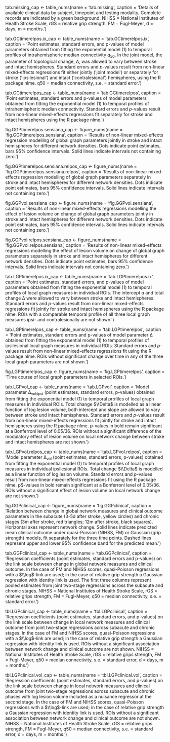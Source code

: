 tab.missing_cap <- table_nums(name = 'tab.missing', caption = 'Details of available clinical data by subject, timepoint and testing modality. Complete records are indicated by a green background. NIHSS = National Institutes of Health Stroke Scale, rGS = relative grip strength, FM = Fugl-Meyer, d = days, m = months.')

tab.GCtimerelpos.ix_cap <- table_nums(name = 'tab.GCtimerelpos.ix', caption = 'Point estimates, standard errors, and p-values of model parameters obtained from fitting the exponential model (1) to temporal profiles of intrahemispheric median connectivity $q_{50}$. In the joint model, the parameter of topological change, Δ, was allowed to vary between stroke and intact hemispheres. Standard errors and $p$-values result from non-linear mixed-effects regressions fit either jointly (\'joint model\') or separately for stroke (\'ipsilesional\') and intact (\'contralesional\') hemispheres, using the R package nlme. q50 = median connectivity, s.e. = standard error.')

tab.GCtimerelpos_cap <- table_nums(name = 'tab.GCtimerelpos', caption = 'Point estimates, standard errors and p-values of model parameters obtained from fitting the exponential model (1) to temporal profiles of intrahemispheric median connectivity. Standard errors and $p$-values result from non-linear mixed-effects regressions fit separately for stroke and intact hemispheres using the R package nlme.')


fig.GGPtimerelpos.sensiana_cap <- figure_nums(name = 'fig.GGPtimerelpos.sensiana', caption = 'Results of non-linear mixed-effects regression modelling of global graph parameters jointly in stroke and intact hemispheres for different network densities. Dots indicate point estimates, bars 95% confidence intervals. Solid lines indicate intervals not containing zero.')

fig.GGPtimerelpos.sensiana.relpos_cap <- figure_nums(name = 'fig.GGPtimerelpos.sensiana.relpos', caption = 'Results of non-linear mixed-effects regression modelling of global graph parameters separately in stroke and intact hemispheres for different network densities. Dots indicate point estimates, bars 95% confidence intervals. Solid lines indicate intervals not containing zero.')

fig.GGPvol.sensiana_cap <- figure_nums(name = 'fig.GGPvol.sensiana', caption = 'Results of non-linear mixed-effects regressions modelling the effect of lesion volume on change of global graph parameters jointly in stroke and intact hemispheres for different network densities. Dots indicate point estimates, bars 95% confidence intervals. Solid lines indicate intervals not containing zero.')

fig.GGPvol.relpos.sensiana_cap <- figure_nums(name = 'fig.GGPvol.relpos.sensiana', caption = 'Results of non-linear mixed-effects regressions modelling the effect of lesion volume on change of global graph parameters separately in stroke and intact hemispheres for different network densities. Dots indicate point estimates, bars 95% confidence intervals. Solid lines indicate intervals not containing zero.')


tab.LGPtimerelpos.ix_cap <- table_nums(name = 'tab.LGPtimerelpos.ix', caption = 'Point estimates, standard errors, and p-values of model parameters obtained from fitting the exponential model (1) to temporal profiles of local graph measures in individual ROIs. The intercept $a$ and total change Δ were allowed to vary between stroke and intact hemispheres. Standard errors and $p$-values result from non-linear mixed-effects regressions fit jointly for stroke and intact hemispheres using the R package nlme. ROIs with a comparable temporal profile of all three local graph measures ipsi- and contralesionally are not shown.')

tab.LGPtimerelpos_cap <- table_nums(name = 'tab.LGPtimerelpos', caption = 'Point estimates, standard errors and p-values of model parameter Δ obtained from fitting the exponential model (1) to temporal profiles of ipsilesional local graph measures in individual ROIs. Standard errors and $p$-values result from non-linear mixed-effects regressions fit using the R package nlme. ROIs without significant change over time in any of the three local graph parameters are not shown.')

fig.LGPtimerelpos_cap <- figure_nums(name = 'fig.LGPtimerelpos', caption = 'Time course of local graph parameters in selected ROIs.')


tab.LGPvol_cap <- table_nums(name = 'tab.LGPvol', caption = 'Model parameter Δ~vol:ipsi~ (point estimates, standard errors, p-values) obtained from fitting the exponential model (1) to temporal profiles of local graph measures in individual ROIs. Total change $\\Delta$ is modelled as a linear function of log lesion volume, both intercept and slope are allowed to vary between stroke und intact hemispheres. Standard errors and $p$-values result from non-linear mixed-effects regressions fit jointly for stroke and intact hemispheres using the R package nlme. $p$-values in bold remain significant at a Bonferroni level of $0.05/36$. ROIs without a significant difference of the modulatory effect of lesion volume on local network change between stroke and intact hemispheres are not shown.')

tab.LGPvol.relpos_cap <- table_nums(name = 'tab.LGPvol.relpos', caption = 'Model parameter Δ~vol~ (point estimates, standard errors, p-values) obtained from fitting the exponential model (1) to temporal profiles of local graph measures in individual ipsilesional ROIs. Total change $\\Delta$ is modelled as a linear function of log lesion volume. Standard errors and $p$-values result from non-linear mixed-effects regressions fit using the R package nlme. p$-values in bold remain significant at a Bonferroni level of $0.05/36$. ROIs without a significant effect of lesion volume on local network change are not shown.')


fig.GGPclinical_cap <- figure_nums(name = 'fig.GGPclinical', caption = 'Relation between change in global network measures and clinical outcome parameters in the subacute (3-5d after stroke, yellow circles) and chronic stages (3m after stroke, red triangles; 12m after stroke, black squares). Horizontal axes represent network change. Solid lines indicate predicted mean clinical outcome under quasi-Poisson (NIHSS, FM) or Gaussian (grip strength) models, fit separately for the three time points. Dashed lines represent upper and lower 95% confidence band for the predicted mean.')

tab.GGPclinical_cap <- table_nums(name = 'tab.GGPclinical', caption = 'Regression coefficients (point estimates, standard errors and p-values) on the link scale between change in global network measures and clinical outcome. In the case of FM and NIHSS scores, quasi-Poisson regressions with a $\\log$-link are used; in the case of relative grip strength a Gaussian regression with identity link is used. The first three columns represent pooled estimates from joint two-stage regressions across the subacute and chronic stages. NIHSS = National Institutes of Health Stroke Scale, rGS = relative grips strength, FM = Fugl-Meyer, q50 = median connectivity, s.e. = standard error.')


tbl.LGPclinical_cap <- table_nums(name = 'tbl.LGPclinical', caption = 'Regression coefficients (point estimates, standard errors, and p-values) on the link scale between change in local network measures and clinical outcome from joint two-stage regressions across subacute and chronic stages. In the case of FM and NIHSS scores, quasi-Poisson regressions with a $\\log$-link are used; in the case of relative grip strength a Gaussian regression with identity link is used. ROIs without a significant association between network change and clinical outcome are not shown. NIHSS = National Institutes of Health Stroke Scale, rGS = relative grips strength, FM = Fugl-Meyer, q50 = median connectivity, s.e. = standard error, d = days, m = months.')

tbl.LGPclinical.vol_cap <- table_nums(name = 'tbl.LGPclinical.vol', caption = 'Regression coefficients (point estimates, standard errors, and p-values) on the link scale between change in local network measures and clinical outcome from joint two-stage regressions across subacute and chronic phases with log lesion volume included as a nuisance regressor at the second stage. In the case of FM and NIHSS scores, quasi-Poisson regressions with a $\\log$-link are used; in the case of relative grip strength a Gaussian regression with identity link is used. ROIs without a significant association between network change and clinical outcome are not shown. NIHSS = National Institutes of Health Stroke Scale, rGS = relative grips strength, FM = Fugl-Meyer, q50 = median connectivity, s.e. = standard error, d = days, m = months.')